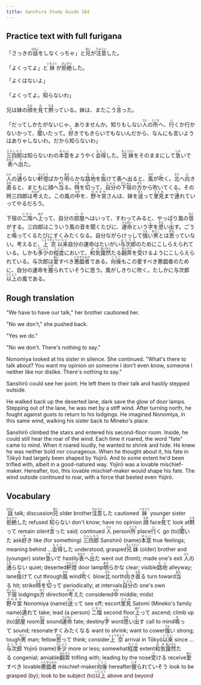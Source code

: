 ```yaml
---
title: Sanshiro Study Guide 184
---
```


## Practice text with full furigana

<p>
「さっきの<ruby><rb>話</rb><rt>はなし</rt></ruby>をしなくっちゃ」と<ruby><rb>兄</rb><rt>あに</rt></ruby>が<ruby><rb>注意</rb><rt>ちゅうい</rt></ruby>した。
</p>

<p>
「よくってよ」と<ruby><rb>妹</rb><rt>いもうと</rt></ruby>が<ruby><rb>拒絶</rb><rt>きょぜつ</rt></ruby>した。
</p>

「よくはないよ」

<p>
「よくってよ。<ruby><rb>知</rb><rt>し</rt></ruby>らないわ」
</p>

<p>
兄は妹の<ruby><rb>顔</rb><rt>かお</rt></ruby>を<ruby><rb>見</rb><rt>み</rt></ruby>て<ruby><rb>黙</rb><rt>だま</rt></ruby>っている。妹は、またこう<ruby><rb>言</rb><rt>い</rt></ruby>った。
</p>

<p>
「だってしかたがないじゃ、ありませんか。知りもしない<ruby><rb>人</rb><rt>ひと</rt></ruby>の<ruby><rb>所</rb><rt>ところ</rt></ruby>へ、<ruby><rb>行</rb><rt>い</rt></ruby>くか行かないかって、<ruby><rb>聞</rb><rt>き</rt></ruby>いたって。<ruby><rb>好</rb><rt>す</rt></ruby>きでもきらいでもないんだから、なんにも言いようはありゃしないわ。だから知らないわ」
</p>

<p>
<ruby><rb>三四郎</rb><rt>さんしろう</rt></ruby>は知らないわの<ruby><rb>本意</rb><rt>ほんい</rt></ruby>をようやく<ruby><rb>会得</rb><rt>えとく</rt></ruby>した。<ruby><rb>兄妹</rb><rt>きょうだい</rt></ruby>をそのままにして<ruby><rb>急</rb><rt>いそ</rt></ruby>いで<ruby><rb>表</rb><rt>おもて</rt></ruby>へ<ruby><rb>出</rb><rt>で</rt></ruby>た。
</p>

<p>
<ruby><rb>人</rb><rt>ひと</rt></ruby>の<ruby><rb>通</rb><rt>とお</rt></ruby>らない<ruby><rb>軒燈</rb><rt>けんとう</rt></ruby>ばかり<ruby><rb>明</rb><rt>あき</rt></ruby>らかな<ruby><rb>路地</rb><rt>ろじ</rt></ruby>を<ruby><rb>抜</rb><rt>ぬ</rt></ruby>けて表へ出ると、<ruby><rb>風</rb><rt>かぜ</rt></ruby>が<ruby><rb>吹</rb><rt>ふ</rt></ruby>く。<ruby><rb>北</rb><rt>きた</rt></ruby>へ<ruby><rb>向</rb><rt>む</rt></ruby>き<ruby><rb>直</rb><rt>なお</rt></ruby>ると、まともに顔へ<ruby><rb>当</rb><rt>あた</rt></ruby>る。<ruby><rb>時</rb><rt>とき</rt></ruby>を<ruby><rb>切</rb><rt>き</rt></ruby>って、<ruby><rb>自分</rb><rt>じぶん</rt></ruby>の<ruby><rb>下宿</rb><rt>げしゅく</rt></ruby>の<ruby><rb>方</rb><rt>ほう</rt></ruby>から吹いてくる。その時三四郎は<ruby><rb>考</rb><rt>かんが</rt></ruby>えた。この風の<ruby><rb>中</rb><rt>なか</rt></ruby>を、<ruby><rb>野々宮</rb><rt>ののみや</rt></ruby>さんは、妹を<ruby><rb>送</rb><rt>おく</rt></ruby>って<ruby><rb>里見</rb><rt>さとみ</rt></ruby>まで<ruby><rb>連</rb><rt>つ</rt></ruby>れていってやるだろう。
</p>

<p>
下宿の<ruby><rb>二階</rb><rt>にかい</rt></ruby>へ<ruby><rb>上</rb><rt>あが</rt></ruby>って、自分の<ruby><rb>部屋</rb><rt>へや</rt></ruby>へはいって、すわってみると、やっぱり風の<ruby><rb>音</rb><rt>おと</rt></ruby>がする。三四郎はこういう風の音を聞くたびに、<ruby><rb>運命</rb><rt>うんめい</rt></ruby>という<ruby><rb>字</rb><rt>じ</rt></ruby>を<ruby><rb>思</rb><rt>おも</rt></ruby>い<ruby><rb>出</rb><rt>だ</rt></ruby>す。ごうと<ruby><rb>鳴</rb><rt>な</rt></ruby>ってくるたびにすくみたくなる。自分ながらけっして<ruby><rb>強</rb><rt>つよ</rt></ruby>い<ruby><rb>男</rb><rt>おとこ</rt></ruby>とは<ruby><rb>思</rb><rt>おも</rt></ruby>っていない。考えると、<ruby><rb>上京</rb><rt>じょうきょう</rt></ruby><ruby><rb>以来</rb><rt>いらい</rt></ruby>自分の運命はたいがい<ruby><rb>与次郎</rb><rt>よじろう</rt></ruby>のためにこしらえられている。しかも<ruby><rb>多少</rb><rt>たしょう</rt></ruby>の<ruby><rb>程度</rb><rt>ていど</rt></ruby>において、<ruby><rb>和気</rb><rt>わき</rt></ruby><ruby><rb>靄然</rb><rt>あいぜん</rt></ruby>たる<ruby><rb>翻弄</rb><rt>ほんろう</rt></ruby>を<ruby><rb>受</rb><rt>う</rt></ruby>けるようにこしらえられている。与次郎は<ruby><rb>愛</rb><rt>あい</rt></ruby>すべき<ruby><rb>悪戯者</rb><rt>いたずらもの</rt></ruby>である。<ruby><rb>向後</rb><rt>こうご</rt></ruby>もこの愛すべき悪戯者のために、自分の運命を<ruby><rb>握</rb><rt>にぎ</rt></ruby>られていそうに思う。風がしきりに吹く。たしかに与次郎<ruby><rb>以上</rb><rt>いじょう</rt></ruby>の風である。
</p>


## Rough translation

"We have to have our talk," her brother cautioned her.

"No we don't," she pushed back.

"Yes we do."

"No we don't. There's nothing to say."

Nonomiya looked at his sister in silence. She continued. "What's there to talk about? You want my opinion on someone I don't even know, someone I neither like nor dislike. There's nothing to say."

Sanshirō could see her point. He left them to their talk and hastily stepped outside.

He walked back up the deserted lane, dark save the glow of door lamps. Stepping out of the lane, he was met by a stiff wind. After turning north, he fought against gusts to return to his lodgings. He imagined Nonomiya, in this same wind, walking his sister back to Mineko's place.

Sanshirō climbed the stairs and entered his second-floor room. Inside, he could still hear the roar of the wind. Each time it roared, the word "fate" came to mind. When it roared loudly, he wanted to shrink and hide. He knew he was neither bold nor courageous. When he thought about it, his fate in Tōkyō had largely been shaped by Yojirō. And to some extent he'd been trifled with, albeit in a good-natured way. Yojirō was a lovable mischief-maker. Hereafter, too, this lovable mischief-maker would shape his fate. The wind outside continued to roar, with a force that bested even Yojirō.        


## Vocabulary

<p>
<span class="vocabstudy"><ruby><rb>話</rb><rt>はなし</rt></ruby>&nbsp;talk; discussion</span><span class="vocabstudy"><ruby><rb>兄</rb><rt>あに</rt></ruby>&nbsp;older brother</span><span class="vocabstudy"><ruby><rb>注意</rb><rt>ちゅうい</rt></ruby>した&nbsp;cautioned</span>
<span class="vocabstudy"><ruby><rb>妹</rb><rt>いもうと</rt></ruby>&nbsp;younger sister</span><span class="vocabstudy"><ruby><rb>拒絶</rb><rt>きょぜつ</rt></ruby>した&nbsp;refused</span>
<span class="vocabstudy"><ruby><rb>知</rb><rt>し</rt></ruby>らない&nbsp;don't know; have no opinion</span>
<span class="vocabstudy"><ruby><rb>顔</rb><rt>かお</rt></ruby>&nbsp;face</span><span class="vocabstudy"><ruby><rb>見</rb><rt>み</rt></ruby>て&nbsp;look at</span><span class="vocabstudy"><ruby><rb>黙</rb><rt>だま</rt></ruby>って&nbsp;remain silent</span><span class="vocabstudy"><ruby><rb>言</rb><rt>い</rt></ruby>った&nbsp;said; continued</span>
<span class="vocabstudy"><ruby><rb>人</rb><rt>ひと</rt></ruby>&nbsp;person</span><span class="vocabstudy"><ruby><rb>所</rb><rt>ところ</rt></ruby>&nbsp;place</span><span class="vocabstudy"><ruby><rb>行</rb><rt>い</rt></ruby>く&nbsp;go (to)</span><span class="vocabstudy"><ruby><rb>聞</rb><rt>き</rt></ruby>いた&nbsp;ask</span><span class="vocabstudy"><ruby><rb>好</rb><rt>す</rt></ruby>き&nbsp;like (for something)</span>
<span class="vocabstudy"><ruby><rb>三四郎</rb><rt>さんしろう</rt></ruby>&nbsp;Sanshirō (name)</span><span class="vocabstudy"><ruby><rb>本意</rb><rt>ほんい</rt></ruby>&nbsp;true feelings; meaning behind ...</span><span class="vocabstudy"><ruby><rb>会得</rb><rt>えとく</rt></ruby>した&nbsp;understood; grasped</span><span class="vocabstudy"><ruby><rb>兄妹</rb><rt>きょうだい</rt></ruby>&nbsp;(older) brother and (younger) sister</span><span class="vocabstudy"><ruby><rb>急</rb><rt>いそ</rt></ruby>いで&nbsp;hastily</span><span class="vocabstudy"><ruby><rb>表</rb><rt>おもて</rt></ruby>へ<ruby><rb>出</rb><rt>で</rt></ruby>た&nbsp;went out (front); made one's exit</span>
<span class="vocabstudy"><ruby><rb>人</rb><rt>ひと</rt></ruby>の<ruby><rb>通</rb><rt>とお</rt></ruby>らない&nbsp;quiet; deserted</span><span class="vocabstudy"><ruby><rb>軒燈</rb><rt>けんとう</rt></ruby>&nbsp;door lamp</span><span class="vocabstudy"><ruby><rb>明</rb><rt>あき</rt></ruby>らかな&nbsp;clear; visible</span><span class="vocabstudy"><ruby><rb>路地</rb><rt>ろじ</rt></ruby>&nbsp;alleyway; lane</span><span class="vocabstudy"><ruby><rb>抜</rb><rt>ぬ</rt></ruby>けて&nbsp;cut through</span><span class="vocabstudy"><ruby><rb>風</rb><rt>かぜ</rt></ruby>&nbsp;wind</span><span class="vocabstudy"><ruby><rb>吹</rb><rt>ふ</rt></ruby>く&nbsp;blow</span><span class="vocabstudy"><ruby><rb>北</rb><rt>きた</rt></ruby>&nbsp;north</span><span class="vocabstudy"><ruby><rb>向</rb><rt>む</rt></ruby>き<ruby><rb>直</rb><rt>なお</rt></ruby>る&nbsp;turn toward</span><span class="vocabstudy"><ruby><rb>当</rb><rt>あた</rt></ruby>る&nbsp;hit; strike</span><span class="vocabstudy"><ruby><rb>時</rb><rt>とき</rt></ruby>を<ruby><rb>切</rb><rt>き</rt></ruby>って&nbsp;periodically; at intervals</span><span class="vocabstudy"><ruby><rb>自分</rb><rt>じぶん</rt></ruby>の&nbsp;one's own</span><span class="vocabstudy"><ruby><rb>下宿</rb><rt>げしゅく</rt></ruby>&nbsp;lodgings</span><span class="vocabstudy"><ruby><rb>方</rb><rt>ほう</rt></ruby>&nbsp;direction</span><span class="vocabstudy"><ruby><rb>考</rb><rt>かんが</rt></ruby>えた&nbsp;considered</span><span class="vocabstudy"><ruby><rb>中</rb><rt>なか</rt></ruby>&nbsp;middle; midst</span><span class="vocabstudy"><ruby><rb>野々宮</rb><rt>ののみや</rt></ruby>&nbsp;Nonomiya (name)</span><span class="vocabstudy"><ruby><rb>送</rb><rt>おく</rt></ruby>って&nbsp;see off; escort</span><span class="vocabstudy"><ruby><rb>里見</rb><rt>さとみ</rt></ruby>&nbsp;Satomi (Mineko's family name)</span><span class="vocabstudy"><ruby><rb>連</rb><rt>つ</rt></ruby>れて&nbsp;take; lead (a person)</span>
<span class="vocabstudy"><ruby><rb>二階</rb><rt>にかい</rt></ruby>&nbsp;second floor</span><span class="vocabstudy"><ruby><rb>上</rb><rt>あが</rt></ruby>って&nbsp;ascend; climb up (to)</span><span class="vocabstudy"><ruby><rb>部屋</rb><rt>へや</rt></ruby>&nbsp;room</span><span class="vocabstudy"><ruby><rb>音</rb><rt>おと</rt></ruby>&nbsp;sound</span><span class="vocabstudy"><ruby><rb>運命</rb><rt>うんめい</rt></ruby>&nbsp;fate; destiny</span><span class="vocabstudy"><ruby><rb>字</rb><rt>じ</rt></ruby>&nbsp;word</span><span class="vocabstudy"><ruby><rb>思</rb><rt>おも</rt></ruby>い<ruby><rb>出</rb><rt>だ</rt></ruby>す&nbsp;call to mind</span><span class="vocabstudy"><ruby><rb>鳴</rb><rt>な</rt></ruby>って&nbsp;sound; resonate</span><span class="vocabstudy">すくみたくなる&nbsp;want to shrink; want to cower</span><span class="vocabstudy"><ruby><rb>強</rb><rt>つよ</rt></ruby>い&nbsp;strong; tough</span><span class="vocabstudy"><ruby><rb>男</rb><rt>おとこ</rt></ruby>&nbsp;man; fellow</span><span class="vocabstudy"><ruby><rb>思</rb><rt>おも</rt></ruby>って&nbsp;think; consider</span><span class="vocabstudy"><ruby><rb>上京</rb><rt>じょうきょう</rt></ruby>&nbsp;arrival in Tōkyō</span><span class="vocabstudy"><ruby><rb>以来</rb><rt>いらい</rt></ruby>&nbsp;since ...</span><span class="vocabstudy"><ruby><rb>与次郎</rb><rt>よじろう</rt></ruby>&nbsp;Yojirō (name)</span><span class="vocabstudy"><ruby><rb>多少</rb><rt>たしょう</rt></ruby>&nbsp;more or less; somewhat</span><span class="vocabstudy"><ruby><rb>程度</rb><rt>ていど</rt></ruby>&nbsp;extent</span><span class="vocabstudy"><ruby><rb>和気</rb><rt>わき</rt></ruby><ruby><rb>靄然</rb><rt>あいぜん</rt></ruby>たる&nbsp;congenial; amiable</span><span class="vocabstudy"><ruby><rb>翻弄</rb><rt>ほんろう</rt></ruby>&nbsp;trifling with; leading by the nose</span><span class="vocabstudy"><ruby><rb>受</rb><rt>う</rt></ruby>ける&nbsp;receive</span><span class="vocabstudy"><ruby><rb>愛</rb><rt>あい</rt></ruby>すべき&nbsp;lovable</span><span class="vocabstudy"><ruby><rb>悪戯者</rb><rt>いたずらもの</rt></ruby>&nbsp;mischief-maker</span><span class="vocabstudy"><ruby><rb>向後</rb><rt>こうご</rt></ruby>&nbsp;hereafter</span><span class="vocabstudy"><ruby><rb>握</rb><rt>にぎ</rt></ruby>られていそう&nbsp;look to be grasped (by); look to be subject (to)</span><span class="vocabstudy"><ruby><rb>以上</rb><rt>いじょう</rt></ruby>&nbsp;above and beyond</span>
</p>

